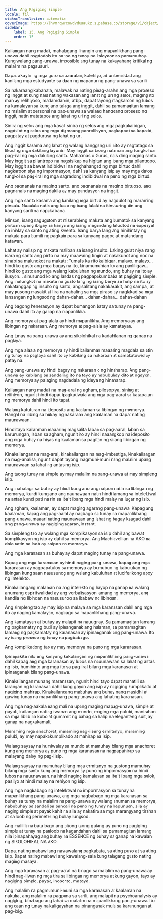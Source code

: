 ```yaml
---
title: Ang Pagiging Simple
locale: fil
statusTranslation: automatic
coverImage: https://lhvmrqwrcowdvduuaukz.supabase.co/storage/v1/object/public/strapi-uploads/small_cover-educacion-fundamental.webp-2d51a7828a2b1309555be27f7e2a61a0.webp
sidebar:
    label: 15. Ang Pagiging Simple
    order: 15
---
```

Kailangan nang madali, mahalagang linangin ang mapanlikhang pang-unawa dahil nagdadala ito sa tao ng tunay na kalayaan sa pamumuhay. Kung walang pang-unawa, imposible ang tunay na kakayahang kritikal ng malalim na pagsusuri.

Dapat akayin ng mga guro sa paaralan, kolehiyo, at unibersidad ang kanilang mga estudyante sa daan ng mapanuring pang-unawa sa sarili.

Sa nakaraang kabanata, malawak na nating pinag-aralan ang mga proseso ng inggit at kung nais nating wakasan ang lahat ng uri ng selos, maging ito man ay relihiyoso, madamdamin, atbp., dapat tayong magkaroon ng lubos na kamalayan sa kung ano talaga ang inggit, dahil sa pamamagitan lamang ng malalim at personal na pag-unawa sa walang hanggang proseso ng inggit, natin matatapos ang lahat ng uri ng selos.

Sinira ng selos ang mga kasal, sinira ng selos ang mga pagkakaibigan, nagdulot ng selos ang mga digmaang panrelihiyon, pagkapoot sa kapatid, pagpatay at pagdurusa ng lahat ng uri.

Ang inggit kasama ang lahat ng walang hanggang uri nito ay nagtatago sa likod ng mga dakilang layunin. May inggit sa taong nalaman ang tungkol sa pag-iral ng mga dakilang santo. Mahatmas o Gurus, nais ding maging santo. May inggit sa pilantropo na nagsisikap na higitan ang ibang mga pilantropo. May inggit sa bawat indibidwal na naghahangad ng mga birtud dahil nagkaroon siya ng impormasyon, dahil sa kanyang isip ay may mga datos tungkol sa pag-iral ng mga sagradong indibidwal na puno ng mga birtud.

Ang pagnanais na maging santo, ang pagnanais na maging birtuoso, ang pagnanais na maging dakila ay may pundasyon na inggit.

Ang mga santo kasama ang kanilang mga birtud ay nagdulot ng maraming pinsala. Naaalala natin ang kaso ng isang lalaki na itinuturing din ang kanyang sarili na napakabanal.

Minsan, isang nagugutom at miserableng makata ang kumatok sa kanyang pintuan upang ibigay sa kanya ang isang magandang taludtod na espesyal na inialay sa santo ng ating kwento. Isang barya lang ang hinihintay ng makata para bumili ng pagkain para sa kanyang pagod at matandang katawan.

Lahat ay naiisip ng makata maliban sa isang insulto. Laking gulat niya nang isara ng santo ang pinto na may maawaing tingin at nakakunot ang noo na sinabi sa malungkot na makata: "umalis ka rito kaibigan, malayo, malayo... hindi ko gusto ang mga bagay na ito, kinamumuhian ko ang panliligaw... hindi ko gusto ang mga walang kabuluhan ng mundo, ang buhay na ito ay ilusyon... sinusunod ko ang landas ng pagpapakumbaba at pagiging simple. Ang malungkot na makata na gusto lang ng isang barya sa halip na ito ay nakatanggap ng insulto ng santo, ang salitang nakakasakit, ang sampal, at may pusong masakit at lira na nabaling sa mga piraso ay naglakad sa mga lansangan ng lungsod ng dahan-dahan... dahan-dahan... dahan-dahan.

Ang bagong henerasyon ay dapat bumangon batay sa tunay na pang-unawa dahil ito ay ganap na mapanlikha.

Ang memorya at pag-alala ay hindi mapanlikha. Ang memorya ay ang libingan ng nakaraan. Ang memorya at pag-alala ay kamatayan.

Ang tunay na pang-unawa ay ang sikolohikal na kadahilanan ng ganap na paglaya.

Ang mga alaala ng memorya ay hindi kailanman maaaring magdala sa atin ng tunay na paglaya dahil ito ay kabilang sa nakaraan at samakatuwid ay patay na.

Ang pang-unawa ay hindi bagay ng nakaraan o ng hinaharap. Ang pang-unawa ay kabilang sa sandaling ito na tayo ay nabubuhay dito at ngayon. Ang memorya ay palaging nagdadala ng ideya ng hinaharap.

Kailangan nang madali na mag-aral ng agham, pilosopiya, sining at relihiyon, ngunit hindi dapat ipagkatiwala ang mga pag-aaral sa katapatan ng memorya dahil hindi ito tapat.

Walang katuturan na ideposito ang kaalaman sa libingan ng memorya. Hangal na ilibing sa hukay ng nakaraan ang kaalaman na dapat nating maunawaan.

Hindi tayo kailanman maaaring magsalita laban sa pag-aaral, laban sa karunungan, laban sa agham, ngunit ito ay hindi naaangkop na ideposito ang mga buhay na hiyas ng kaalaman sa pagitan ng sirang libingan ng memorya.

Kinakailangan na mag-aral, kinakailangan na mag-imbestiga, kinakailangan na mag-analisa, ngunit dapat tayong magmuni-muni nang malalim upang maunawaan sa lahat ng antas ng isip.

Ang taong tunay na simple ay may malalim na pang-unawa at may simpleng isip.

Ang mahalaga sa buhay ay hindi kung ano ang naipon natin sa libingan ng memorya, kundi kung ano ang naunawaan natin hindi lamang sa intelektwal na antas kundi pati na rin sa iba't ibang mga hindi malay na lugar ng isip.

Ang agham, kaalaman, ay dapat maging agarang pang-unawa. Kapag ang kaalaman, kapag ang pag-aaral ay nagbago sa tunay na mapanlikhang pang-unawa, maaari nating maunawaan ang lahat ng bagay kaagad dahil ang pang-unawa ay nagiging agaran, instant.

Sa simpleng tao ay walang mga komplikasyon sa isip dahil ang bawat komplikasyon ng isip ay dahil sa memorya. Ang Machiavellian na AKO na dala natin sa loob ay naipon na memorya.

Ang mga karanasan sa buhay ay dapat maging tunay na pang-unawa.

Kapag ang mga karanasan ay hindi naging pang-unawa, kapag ang mga karanasan ay nagpapatuloy sa memorya ay bumubuo ng kabulukan ng libingan kung saan nasusunog ang walang kabuluhan at luciferikong apoy ng intelekto.

Kinakailangang malaman na ang intelekto ng hayop na ganap na walang anumang espiritwalidad ay ang verbalisasyon lamang ng memorya, ang kandila ng libingan na nasusunog sa ibabaw ng libingan.

Ang simpleng tao ay may isip na malaya sa mga karanasan dahil ang mga ito ay naging kamalayan, nagbago sa mapanlikhang pang-unawa.

Ang kamatayan at buhay ay malapit na nauugnay. Sa pamamagitan lamang ng pagkamatay ng butil ay ipinanganak ang halaman, sa pamamagitan lamang ng pagkamatay ng karanasan ay ipinanganak ang pang-unawa. Ito ay isang proseso ng tunay na pagbabago.

Ang komplikadong tao ay may memorya na puno ng mga karanasan.

Ipinapakita nito ang kanyang kakulangan ng mapanlikhang pang-unawa dahil kapag ang mga karanasan ay lubos na nauunawaan sa lahat ng antas ng isip, humihinto ang mga ito sa pag-iral bilang mga karanasan at ipinanganak bilang pang-unawa.

Kinakailangan munang maranasan, ngunit hindi tayo dapat manatili sa larangan ng karanasan dahil kung gayon ang isip ay nagiging kumplikado at nagiging mahirap. Kinakailangang mabuhay ang buhay nang masidhi at gawing tunay na mapanlikhang pang-unawa ang lahat ng karanasan.

Ang mga nag-aakala nang mali na upang maging mapag-unawa, simple at payak, kailangan nating iwanan ang mundo, maging mga pulubi, manirahan sa mga liblib na kubo at gumamit ng bahag sa halip na eleganteng suit, ay ganap na nagkakamali.

Maraming mga anachoret, maraming nag-iisang ermitanyo, maraming pulubi, ay may napakakumplikado at mahirap na isip.

Walang saysay na humiwalay sa mundo at mamuhay bilang mga anachoret kung ang memorya ay puno ng mga karanasan na nagpapahirap sa malayang daloy ng pag-iisip.

Walang saysay na mamuhay bilang mga ermitanyo na gustong mamuhay bilang mga santo kung ang memorya ay puno ng impormasyon na hindi lubos na nauunawaan, na hindi naging kamalayan sa iba't ibang mga sulok, pasilyo at hindi malay na rehiyon ng isip.

Ang mga nagbabago ng intelektwal na impormasyon sa tunay na mapanlikhang pang-unawa, ang mga nagbabago ng mga karanasan sa buhay sa tunay na malalim na pang-unawa ay walang anuman sa memorya, nabubuhay sa sandali sa sandali na puno ng tunay na kapunuan, sila ay naging simple at payak kahit na sila ay nakatira sa mga marangyang tirahan at sa loob ng perimeter ng buhay lungsod.

Ang maliliit na bata bago ang pitong taong gulang ay puno ng pagiging simple at tunay na panloob na kagandahan dahil sa pamamagitan lamang nila ipinapahayag ang buhay na ESSENCE ng buhay sa ganap na kawalan ng SIKOLOHIKAL NA AKO.

Dapat nating mabawi ang nawawalang pagkabata, sa ating puso at sa ating isip. Dapat nating mabawi ang kawalang-sala kung talagang gusto nating maging masaya.

Ang mga karanasan at pag-aaral na binago sa malalim na pang-unawa ay hindi nag-iiwan ng mga tira sa libingan ng memorya at kung gayon, tayo ay nagiging simple, payak, inosente, masaya.

Ang malalim na pagmumuni-muni sa mga karanasan at kaalaman na nakuha, ang malalim na pagpuna sa sarili, ang malapit na psychoanalysis ay nagiging, binabago ang lahat sa malalim na mapanlikhang pang-unawa. Ito ang daan ng tunay na kaligayahan na ipinanganak mula sa karunungan at pag-ibig.

